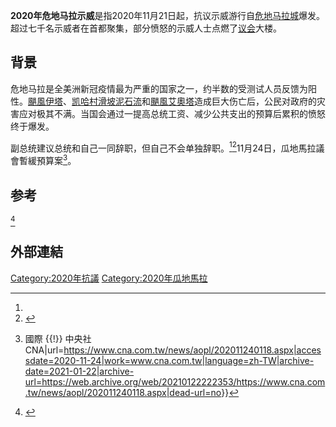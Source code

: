 {{Infobox civil conflict
| title            = 2020年危地马拉示威
| subtitle         = 
| image            = 
| caption          = 2020年11月21日議會大廈前的抗議人群
| partof           = [[北美洲新冠疫情|北美洲新冠疫情]]、[[颶風伊塔|颶風伊塔]]、[[2020年危地马拉滑坡灾害|凯哈村滑坡泥石流]]和[[颶風艾奧塔|颶風艾奧塔]]
| date             = {{Start date|2020|11|21|df=yes}}
| place            = [[危地马拉|危地马拉]]<br />（[[危地马拉城|危地马拉城]]为主）
| causes           =
* 国会通过2021年预算法案
* [[2019冠狀病毒病北美洲疫情#危地马拉|政府COVID-19疫情处理不力]]
* 飓风伊塔和飓风艾奥塔应对失当
| goals            = 
* 要求总统[[亚历杭德罗·贾马太|亚历杭德罗·贾马太]]否决2021年预算法案
* 要求议会议员辞职
| methods          =
* [[公民不服从|公民不服从]]
* [[非暴力抵抗|非暴力抵抗]]
| result           = 
* 安全部队使用[[催泪瓦斯|催泪瓦斯]] 
* 对议会大厦进行破坏
| concessions      =
| casualties_label = Deaths, injuries and arrests
| fatalities       = 
| injuries         = 
| arrests          = 
| charged          =
| side1            =
| side2            =
| leadfigures1     = 
| leadfigures2     = 
| sidebox =
}}
'''2020年危地马拉示威'''是指2020年11月21日起，抗议示威游行自[[危地马拉城|危地马拉城]]爆发。超过七千名示威者在首都聚集，部分愤怒的示威人士点燃了[[危地马拉共和国议会|议会]]大楼。

==背景==
{{see|香蕉共和国|2020年危地马拉滑坡灾害}}
危地马拉是全美洲新冠疫情最为严重的国家之一，约半数的受测试人员反馈为阳性。[[颶風伊塔|颶風伊塔]]、[[2020年危地马拉滑坡灾害|凯哈村滑坡泥石流]]和[[颶風艾奧塔|颶風艾奧塔]]造成巨大伤亡后，公民对政府的灾害应对极其不满。当国会通过一提高总统工资、减少公共支出的预算后累积的愤怒终于爆发。

副总统建议总统和自己一同辞职，但自己不会单独辞职。<ref name=":0" /><ref>{{Cite web|date=November 21, 2020|title=Guatemalan VP urges president to resign with him|url=https://www.france24.com/en/live-news/20201121-guatemalan-vp-urges-president-to-resign-with-him|access-date=November 22, 2020|website=France 24|language=en|archive-date=2021-01-22|archive-url=https://web.archive.org/web/20210122222342/https://www.france24.com/en/live-news/20201121-guatemalan-vp-urges-president-to-resign-with-him|dead-url=no}}</ref>11月24日，瓜地馬拉議會暫緩預算案<ref>{{Cite web|title=圖利企業預算案惹眾怒 瓜地馬拉國會宣布暫緩 {{!}} 國際 {{!}} 中央社 CNA|url=https://www.cna.com.tw/news/aopl/202011240118.aspx|accessdate=2020-11-24|work=www.cna.com.tw|language=zh-TW|archive-date=2021-01-22|archive-url=https://web.archive.org/web/20210122222353/https://www.cna.com.tw/news/aopl/202011240118.aspx|dead-url=no}}</ref>。
==参考==
<references>
<ref name=":0">{{Cite web|last=Pérez D.|first=Sonia|date=November 21, 2020|title=Protesters burn part of Guatemala's Congress building|url=https://abcnews.go.com/International/wireStory/protesters-burn-part-guatemalas-congress-building-74339199|access-date=November 21, 2020|website=ABC News|language=en|archive-date=2021-01-22|archive-url=https://web.archive.org/web/20210122222352/https://abcnews.go.com/International/wireStory/protesters-burn-part-guatemalas-congress-building-74339199|dead-url=no}}</ref>
</references>
== 外部連結 ==

[[Category:2020年抗議|Category:2020年抗議]]
[[Category:2020年瓜地馬拉|Category:2020年瓜地馬拉]]